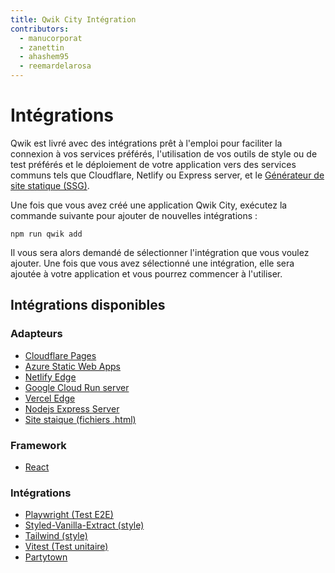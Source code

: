 ```yaml
---
title: Qwik City Intégration
contributors:
  - manucorporat
  - zanettin
  - ahashem95
  - reemardelarosa
---
```


# Intégrations

Qwik est livré avec des intégrations prêt à l'emploi pour faciliter la connexion à vos services préférés, l'utilisation de vos outils de style ou de test préférés et le déploiement de votre application vers des services communs tels que Cloudflare, Netlify ou Express server, et le [Générateur de site statique (SSG)](/qwikcity/guides/static-site-generation/index.mdx).

Une fois que vous avez créé une application Qwik City, exécutez la commande suivante pour ajouter de nouvelles intégrations :

```shell
npm run qwik add
```

Il vous sera alors demandé de sélectionner l'intégration que vous voulez ajouter. Une fois que vous avez sélectionné une intégration, elle sera ajoutée à votre application et vous pourrez commencer à l'utiliser.

## Intégrations disponibles

### Adapteurs

- [Cloudflare Pages](/integrations/deployments/cloudflare-pages/index.mdx)
- [Azure Static Web Apps](/integrations/deployments/azure-swa/index.mdx)
- [Netlify Edge](/integrations/deployments/netlify-edge/index.mdx)
- [Google Cloud Run server](/integrations/deployments/gcp-cloud-run/index.mdx)
- [Vercel Edge](/integrations/deployments/vercel-edge/index.mdx)
- [Nodejs Express Server](/integrations/deployments/node/index.mdx)
- [Site staique (fichiers .html)](/qwikcity/guides/static-site-generation/index.mdx)

### Framework

- [React](/integrations/integration/react/index.mdx)

### Intégrations

- [Playwright (Test E2E)](/integrations/integration/playwright/index.mdx)
- [Styled-Vanilla-Extract (style)](/integrations/integration/styled-vanilla-extract/index.mdx)
- [Tailwind (style)](/integrations/integration/tailwind/index.mdx)
- [Vitest (Test unitaire)](/integrations/integration/vitest/index.mdx)
- [Partytown](/integrations/integration/partytown/index.mdx)
